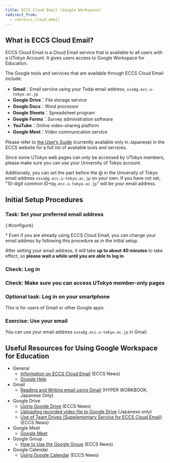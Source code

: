```yaml
---
title: ECCS Cloud Email (Google Workspace)
redirect_from:
  - /en/eccs_cloud_email
---
```



## What is ECCS Cloud Email?

ECCS Cloud Email is a Cloud Email service that is available to all users with a UTokyo Account. It gives users access to Google Workspace for Education.  

The Google tools and services that are available through ECCS Cloud Email include: 

- **Gmail**：Email service using your Todai email address, `xxx@g.ecc.u-tokyo.ac.jp`
- **Google Drive**：File storage service
- **Google Docs**：Word processor
- **Google Sheets**：Spreadsheet program
- **Google Forms**：Survey administration software
- **YouTube**：Online video-sharing platform
- **Google Meet**：Video communication service

Please refer to [the User’s Guide](https://www.ecc.u-tokyo.ac.jp/announcement/2017/04/26_2495.html) (currently available only in Japanese) in the ECCS website for a full list of available tools and services. 

Since some UTokyo web pages can only be accessed by UTokyo members, please make sure you can use your University of Tokyo account.

Additionally, you can set the part before the @ in the University of Tokyo email address `xxxx@g.ecc.u-tokyo.ac.jp` on your own. If you have not set, "10-digit common ID+`@g.ecc.u-tokyo.ac.jp`" will be your email address.

## Initial Setup Procedures

### Task: Set your preferred email address
{:#configure}

\* Even if you are already using ECCS Cloud Email, you can change your email address by following this procedure as in the initial setup.

<ECCSCloudEmailConfigure img inlineHelp waitForReflection />

After setting your email address, it will take **up to about 40 minutes** to take effect, so **please wait a while until you are able to log in**.

### Check: Log in

<ECCSCloudEmailLogin inlineHelp />

### Check: Make sure you can access UTokyo member-only pages

<ECCSCloudEmailAccess />

### Optional task: Log in on your smartphone

This is for users of Gmail or other Google apps.

<ECCSCloudEmailLoginSp />

### Exercise: Use your email

You can use your email address `xxxx@g.ecc.u-tokyo.ac.jp` in Gmail.

<ECCSCloudEmailUseMail />

## Useful Resources for Using Google Workspace for Education

- General
    - [Information on ECCS Cloud Email](https://www.ecc.u-tokyo.ac.jp/en/announcement/2016/06/07_2197.html) (ECCS News)
    - [Google Help](https://support.google.com/)
- Gmail
    - [Reading and Writing email using Gmail](https://hwb.ecc.u-tokyo.ac.jp/wp/literacy/email/gmail/) (HYPER WORKBOOK; Japanese Only)
- Google Drive
    - [Using Google Drive](https://www.ecc.u-tokyo.ac.jp/en/announcement/2017/05/17_2530.html) (ECCS News)
    - [Uploading recorded video file to Google Drive](/faculty_members/how/google/share_video) (Japanese only)
    - [Use of Team Drives (Supplementary Service for ECCS Cloud Email)](https://www.ecc.u-tokyo.ac.jp/en/announcement/2018/07/11_2822.html) (ECCS News)
- Google Meet
    - [Google Meet](/en/meet/)
- Google Group
    - [How to Use the Google Group](https://www.ecc.u-tokyo.ac.jp/en/announcement/2016/10/31_2362.html) (ECCS News)
- Google Calendar
    - [Using Google Calendar](https://www.ecc.u-tokyo.ac.jp/en/announcement/2017/05/17_2526.html) (ECCS News)
